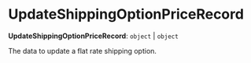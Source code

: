 
# UpdateShippingOptionPriceRecord

 **UpdateShippingOptionPriceRecord**: `object` \| `object`

The data to update a flat rate shipping option.
